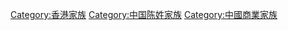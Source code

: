 [[Category:香港家族|Category:香港家族]]
[[Category:中国陈姓家族|Category:中国陈姓家族]]
[[Category:中國商業家族|Category:中國商業家族]]